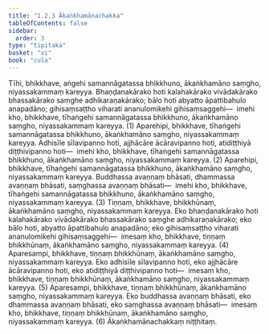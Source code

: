 ```yaml
---
title: "1.2.3 Ākaṅkhamānachakka"
tableOfContents: false
sidebar:
  order: 3
type: "tipitaka"
basket: "vi"
book: "cula"
---
```



<DynamicBreadcrumb />

<Division number="15" book="cula" e="ch" v="4" p="18">

<Paragraph number="93" book="cula">
Tīhi, bhikkhave, aṅgehi samannāgatassa bhikkhuno, ākaṅkhamāno saṃgho, niyassakammaṃ kareyya. Bhaṇḍanakārako hoti kalahakārako vivādakārako bhassakārako saṃghe adhikaraṇakārako; bālo hoti abyatto āpattibahulo anapadāno; gihisaṃsaṭṭho viharati ananulomikehi gihisaṃsaggehi—  imehi kho, bhikkhave, tīhaṅgehi samannāgatassa bhikkhuno, ākaṅkhamāno saṃgho, niyassakammaṃ kareyya. (1)
</Paragraph>

<Paragraph number="94" book="cula">
Aparehipi, bhikkhave, tīhaṅgehi samannāgatassa bhikkhuno, ākaṅkhamāno saṃgho, niyassakammaṃ kareyya. Adhisīle sīlavipanno hoti, ajjhācāre ācāravipanno hoti, atidiṭṭhiyā diṭṭhivipanno hoti—  imehi kho, bhikkhave, tīhaṅgehi samannāgatassa bhikkhuno, ākaṅkhamāno saṃgho, niyassakammaṃ kareyya. (2)
</Paragraph>

<Paragraph number="95" book="cula">
Aparehipi, bhikkhave, tīhaṅgehi samannāgatassa bhikkhuno, ākaṅkhamāno saṃgho, niyassakammaṃ kareyya. Buddhassa avaṇṇaṃ bhāsati, dhammassa avaṇṇaṃ bhāsati, saṃghassa avaṇṇaṃ bhāsati—  imehi kho, bhikkhave, tīhaṅgehi samannāgatassa bhikkhuno, ākaṅkhamāno saṃgho, niyassakammaṃ kareyya. (3)
</Paragraph>

<Paragraph number="96" book="cula">
Tiṇṇaṃ, bhikkhave, bhikkhūnaṃ, ākaṅkhamāno saṃgho, niyassakammaṃ kareyya. Eko bhaṇḍanakārako hoti kalahakārako vivādakārako bhassakārako saṃghe adhikaraṇakārako; eko bālo hoti, abyatto āpattibahulo anapadāno; eko gihisaṃsaṭṭho viharati ananulomikehi gihisaṃsaggehi—  imesaṃ kho, bhikkhave, tiṇṇaṃ bhikkhūnaṃ, ākaṅkhamāno saṃgho, niyassakammaṃ kareyya. (4)
</Paragraph>

<Paragraph number="97" book="cula">
Aparesampi, bhikkhave, tiṇṇaṃ bhikkhūnaṃ, ākaṅkhamāno saṃgho, niyassakammaṃ kareyya. Eko adhisīle sīlavipanno hoti, eko ajjhācāre ācāravipanno hoti, eko atidiṭṭhiyā diṭṭhivipanno hoti—  imesaṃ kho, bhikkhave, tiṇṇaṃ bhikkhūnaṃ, ākaṅkhamāno saṃgho, niyassakammaṃ kareyya. (5)
</Paragraph>

<Paragraph number="98" book="cula">
Aparesampi, bhikkhave, tiṇṇaṃ bhikkhūnaṃ, ākaṅkhamāno saṃgho, niyassakammaṃ kareyya. Eko buddhassa avaṇṇaṃ bhāsati, eko dhammassa avaṇṇaṃ bhāsati, eko saṃghassa avaṇṇaṃ bhāsati—  imesaṃ kho, bhikkhave, tiṇṇaṃ bhikkhūnaṃ, ākaṅkhamāno saṃgho, niyassakammaṃ kareyya. (6)

</Paragraph>
</Division>

<Paragraph number="99" type="center" book="cula">
Ākaṅkhamānachakkaṃ niṭṭhitaṃ.
</Paragraph>